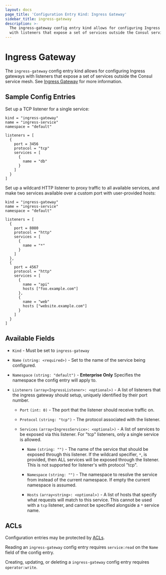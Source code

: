 ```yaml
---
layout: docs
page_title: 'Configuration Entry Kind: Ingress Gateway'
sidebar_title: ingress-gateway
description: >-
  The ingress-gateway config entry kind allows for configuring Ingress gateways
  with listeners that expose a set of services outside the Consul service mesh.
---
```


# Ingress Gateway

  The `ingress-gateway` config entry kind allows for configuring Ingress gateways
  with listeners that expose a set of services outside the Consul service mesh.
  See [Ingress Gateway](/docs/connect/ingress_gateway) for more information.

## Sample Config Entries

Set up a TCP listener for a single service:

```hcl
kind = "ingress-gateway"
name = "ingress-service"
namespace = "default"

listeners = [
  {
    port = 3456
    protocol = "tcp"
    services = [
      {
        name = "db"
      }
    ]
  }
]
```

Set up a wildcard HTTP listener to proxy traffic to all available services, and
make two services available over a custom port with user-provided hosts:

```hcl
kind = "ingress-gateway"
name = "ingress-service"
namespace = "default"

listeners = [
  {
    port = 8080
    protocol = "http"
    services = [
      {
        name = "*"
      }
    ]
  },
  {
    port = 4567
    protocol = "http"
    services = [
      {
        name = "api"
        hosts ["foo.example.com"]
      },
      {
        name = "web"
        hosts ["website.example.com"]
      }
    ]
  }
]
```

## Available Fields

- `Kind` - Must be set to `ingress-gateway`

- `Name` `(string: <required>)` - Set to the name of the service being configured.

- `Namespace` `(string: "default")` - **Enterprise Only** Specifies the namespace the config entry will apply to.

- `Listeners` `(array<IngressListener>: <optional>)` - A list of listeners that
  the ingress gateway should setup, uniquely identified by their port number.

  - `Port` `(int: 0)` - The port that the listener should receive traffic on.

  - `Protocol` `(string: "tcp")` - The protocol associated with the listener.

  - `Services` `(array<IngressService>: <optional>)` - A list of services to be
    exposed via this listener. For "tcp" listeners, only a single service is
    allowed.

    - `Name` `(string: "")` - The name of the service that should be exposed
      through this listener. If the wildcard specifier, `*`, is provided, then
      ALL services will be exposed through the listener. This is not supported
      for listener's with protocol "tcp".

    - `Namespace` `(string: "")` - The namespace to resolve the service from
      instead of the current namespace. If empty the current namespace is
      assumed.

    - `Hosts` `(array<string>: <optional>)` - A list of hosts that specify what
      requests will match to this service. This cannot be used with a `tcp`
      listener, and cannot be specified alongside a `*` service name.

## ACLs

Configuration entries may be protected by
[ACLs](https://learn.hashicorp.com/consul/security-networking/production-acls).

Reading an `ingress-gateway` config entry requires `service:read` on the `Name`
field of the config entry.

Creating, updating, or deleting a `ingress-gateway` config entry requires
`operator:write`.
